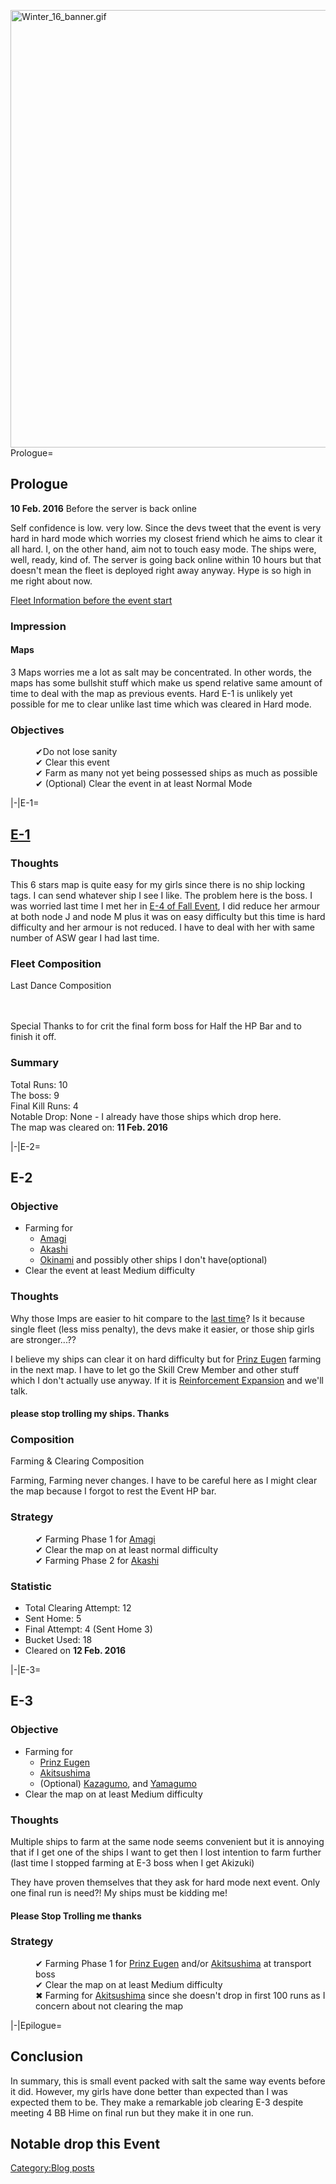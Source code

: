 [[File:Winter_16_banner.gif|center|700px]]<br />
<tabber>Prologue=
==Prologue==

'''10 Feb. 2016''' Before the server is back online

Self confidence is low. very low. Since the devs tweet that the event is very hard in hard mode which worries my closest friend which he aims to clear it all hard. I, on the other hand, aim not to touch easy mode. The ships were, well, ready, kind of. The server is going back online within 10 hours but that doesn't mean the fleet is deployed right away anyway. Hype is so high in me right about now.

[http://imgur.com/a/UcfTT Fleet Information before the event start]

===Impression===
====Maps====
3 Maps worries me a lot as salt may be concentrated. In other words, the maps has some bullshit stuff which make us spend relative same amount of time to deal with the map as previous events. Hard E-1 is unlikely yet possible for me to clear unlike last time which was cleared in Hard mode.

===Objectives===
:✔︎Do not lose sanity
:✔︎ Clear this event
:✔︎ Farm as many not yet being possessed ships as much as possible 
:✔︎ (Optional) Clear the event in at least Normal Mode

|-|E-1=
==[[Winter_2016_Event/E-1|E-1]]==
===Thoughts===
This 6 stars map is quite easy for my girls since there is no ship locking tags. I can send whatever ship I see I like. The problem here is the boss. I was worried last time I met her in [[Fall_2015_Event/E-4|E-4 of Fall Event]], I did reduce her armour at both node J and node M plus it was on easy difficulty but this time is hard difficulty and her armour is not reduced. I have to deal with her with same number of ASW gear I had last time. 

===Fleet Composition===
<div class="mw-customtoggle-E1Final wikia-menu-button">Last Dance Composition</div>

<div id="mw-customcollapsible-E1Final" class="mw-collapsible mw-collapsed wikitable"
>{{EventComp
| Kashima/Kai
| 59
| Type 3 Active Sonar
| Type 3 Active Sonar
| Type 93 Passive Sonar
| Type 94 Depth Charge Projector
|-
| Yuubari/Kai
| 36
| Type 3 Active Sonar
| Type 3 Active Sonar
| Type 93 Passive Sonar
| Type 3 Depth Charge Projector
|-
| Ooyodo/Kai
| 69
| Type 3 Active Sonar
| Type 3 Active Sonar
| Type 3 Depth Charge Projector
| Type 93 Passive Sonar
|-
| Hiyou/Kai
| 87
| Tenzan Model 12 (Murata Squadron)
| Tenzan Model 12 (Tomonaga Squadron)
| Type 3 Command Liaison Aircraft (ASW)
| Saiun
|-
| Isuzu/Kai Ni
| 63
| Type 3 Active Sonar
| Type 93 Passive Sonar
| Type 94 Depth Charge Projector
|-
| Fusou/Kai Ni
| 83
| Zuiun (634 Air Group)
| Zuiun (634 Air Group)
| Ka Type Observation Autogyro
| Zuiun Model 12
|-
| hq = 102
}}
<br><br>Special Thanks to {{ShipBattleCard|Yuubari/Kai}} for crit the final form boss for Half the HP Bar and {{ShipBattleCard|Fusou/Kai Ni}} to finish it off.<br>
</div>

===Summary===
Total Runs: 10 <br>
The boss: 9 <br>
Final Kill Runs: 4 <br>
Notable Drop: None - I already have those ships which drop here. <br>
The map was cleared on: '''11 Feb. 2016'''
{{ResourceReport-FullMan|float=right
|before_fuel = 89623
|before_ammo = 71567
|before_steel = 94073
|before_bauxite = 46267
|after_fuel = 91809
|after_ammo = 72157
|after_steel = 96023
|after_bauxite = 49048
|used_fuel = -2186
|used_ammo = -590
|used_steel = -1950
|used_bauxite = -2781
|used_bucket = -14
|note = Running on surplus since expedition gather faster than usage.
}}

|-|E-2=
==E-2==
===Objective===
*Farming for
**[[Amagi]]
**[[Akashi]]
**[[Okinami]] and possibly other ships I don't have(optional)
*Clear the event at least Medium difficulty

===Thoughts===
Why those Imps are easier to hit compare to the [[Fall_2015_Event|last time]]? Is it because single fleet (less miss penalty), the devs make it easier, or those ship girls are stronger...??

I believe my ships can clear it on hard difficulty but for [[Prinz Eugen]] farming in the next map. I have to let go the Skill Crew Member and other stuff which I don't actually use anyway. If it is [[Reinforcement Expansion]] and we'll talk.

====please stop trolling my ships. Thanks====
{{ShipBattleCard|Heavy Cruiser Ri-Class/Flagship}} {{ShipBattleCard|Light Cruiser Ho-Class/Flagship}} {{ShipBattleCard|Airfield Princess}}

===Composition===
<div class="mw-customtoggle-E2Farming wikia-menu-button">Farming & Clearing Composition</div>

<div id="mw-customcollapsible-E2Farming" class="mw-collapsible mw-collapsed wikitable"
>
{{EventComp
| Asashimo/Kai
| 56
| 12.7cm Twin Gun Mount Model B Kai 2
| 12.7cm Twin High-angle Gun Mount (Late Model)
| Searchlight
|-
| Ooyodo/Kai
| 72
| 15.2cm Twin Gun Mount
| 20.3cm (No.2) Twin Gun Mount
| Type 0 Observation Seaplane
| Star Shell
|-
| Kasumi/Kai Ni
| 80
| 12.7cm Twin High-angle Gun Mount (Late Model)
| 12.7cm Twin High-angle Gun Mount (Late Model)
| Type 22 Surface Radar Kai 4
|-
| Akizuki/Kai
| 73
| 10cm Twin High-angle Gun Mount + Anti-Aircraft Fire Director
| 10cm Twin High-angle Gun Mount + Anti-Aircraft Fire Director
| Type 13 Air Radar Kai
|-
| Tone/Kai Ni
| 83
| 20.3cm (No.2) Twin Gun Mount
| 20.3cm (No.3) Twin Gun Mount
| Zuiun Model 12
| Type 3 Shell
|-
| Ashigara/Kai Ni
| 75
| 20.3cm (No.3) Twin Gun Mount
| 20.3cm (No.3) Twin Gun Mount
| Type 0 Reconnaissance Seaplane
| Type 3 Shell
|-
| hq = 102
}}
</div>

Farming, Farming never changes. I have to be careful here as I might clear the map because I forgot to rest the Event HP bar. 

===Strategy===
:✔︎ Farming Phase 1 for [[Amagi]] 
:✔︎ Clear the map on at least normal difficulty 
:✔︎ Farming Phase 2 for [[Akashi]]

===Statistic===
*Total Clearing Attempt: 12
*Sent Home: 5
*Final Attempt: 4 (Sent Home 3)
*Bucket Used: 18
*Cleared on <strong>12 Feb. 2016</strong>

|-|E-3=
==E-3==
===Objective===
*Farming for 
**[[Prinz Eugen]]
**[[Akitsushima]]
**(Optional) [[Kazagumo]], and [[Yamagumo]]
*Clear the map on at least Medium difficulty

===Thoughts===
Multiple ships to farm at the same node seems convenient but it is annoying that if I get one of the ships I want to get then I lost intention to farm further (last time I stopped farming at E-3 boss when I get Akizuki) 

They have proven themselves that they ask for hard mode next event. Only one final run is need?! My ships must be kidding me!

====Please Stop Trolling me thanks====
{{ShipBattleCard|Submarine So-Class/Elite}} {{ShipBattleCard|Submarine So-Class/Flagship}}
===Strategy===
:✔︎ Farming Phase 1 for [[Prinz Eugen]] and/or [[Akitsushima]] at transport boss
:✔︎ Clear the map on at least Medium difficulty
:✖︎ Farming for [[Akitsushima]] since she doesn't drop in first 100 runs as I concern about not clearing the map

|-|Epilogue=
==Conclusion==
In summary, this is small event packed with salt the same way events before it did. However, my girls have done better than expected than I was expected them to be. They make a remarkable job clearing E-3 despite meeting 4 BB Hime on final run but they make it in one run.
==Notable drop this Event==
{{ShipBattleCard|Tanikaze|size=150px}} {{ShipBattleCard|Okinami|size=150px}} {{ShipBattleCard|Isokaze|size=150px}} {{ShipBattleCard|Amagi|size=150px}} {{ShipBattleCard|Hatsuzuki|size=150px}} {{ShipBattleCard|Prinz Eugen|size=150px}} {{ShipBattleCard|Yamagumo|size=150px}} {{ShipBattleCard|Kazagumo|size=150px}} {{ShipBattleCard|Asagumo|size=150px}} {{ShipBattleCard|Zara|size=150px}} {{ShipBattleCard|Yahagi|size=150px}} {{ShipBattleCard|Akashi|size=150px}} 
</tabber>
[[Category:Blog posts]]